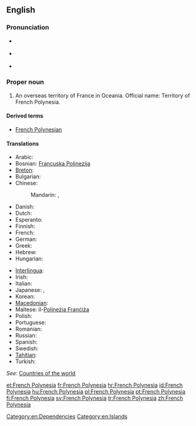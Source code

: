 {{wikipedia}}
==English==

===Pronunciation===
* {{a|UK}} {{IPA|/ˈfrɛntʃ pɒl.ɪˈniː.ʒə/|/ˈfrɛntʃ pɒl.ɪˈniː.zi.ə/|/ˈfrɛntʃ pɒl.ɪˈniː.ʃə/}}
* {{a|US}} {{IPA|/ˈfrɛntʃ pɑ.lɪˈni.ʒə/|/ˈfrɛntʃ pɑ.ləˈni.ʒə/}}
* {{audio|en-us-French Polynesia.ogg|Audio (US)}}

===Proper noun===
{{en-proper noun|sg=[[French]] [[Polynesia]]}}

# An overseas territory of France in Oceania. Official name: Territory of French Polynesia.

====Derived terms====
* [[French Polynesian]]

====Translations====
{{trans-top|Overseas territory of France}}
* Arabic: {{t|ar|بولينزيا الفرنسية|f|tr=buliniizya al-faransíyya}}
* Bosnian: [[Francuska Polinezija]] {{f}}
* [[Breton]]: {{t|br|Polinezia c'hall}}
* Bulgarian: {{t|bg|Френска Полинезия|f|tr=Frénska Polinézija}}
* Chinese:
*: Mandarin: {{t|cmn|法屬波利尼西亞|sc=Hani}}, {{t|cmn|法属波利尼西亚|tr=Fàzhǔ Bōlìníxīyà|sc=Hani}}
* Danish: {{t|da|Fransk Polynesien}}
* Dutch: {{t|nl|Frans-Polynesië}}
* Esperanto: {{t|eo|Franca Polinezio}}
* Finnish: {{t+|fi|Ranskan Polynesia}}
* French: {{t+|fr|Polynésie française|f}}
* German: {{t|de|Französisch-Polynesien|n}}
* Greek: {{t+|el|Γαλλική Πολυνησία|tr=}}
* Hebrew: {{t|he|פולינזיה הצרפתית|f|tr=polinezia ha-tsorfatit}}
* Hungarian: {{t+|hu|Francia Polinézia}}
{{trans-mid}}
* [[Interlingua]]: {{t|ia|Polynesia Francese}}
* Irish: {{t|ga|Polainéis na Fraince|f}}
* Italian: {{t|it|Polinesia francese|f}}
* Japanese: {{t|ja|フランス領ポリネシア|tr=Furansu-ryō Porineshia}}, {{t|ja|仏領ポリネシア|tr=Futsuryō Porineshia}}
* Korean: {{t|ko|프랑스령 폴리네시아|tr=Peulangseu-ryeong Pollinesia}}
* [[Macedonian]]: {{t|mk|Француска Полинезија|f|tr=Fráncuska Polinézija}}
* Maltese: il-[[Polineżja Franċiża]]
* Polish: {{t+|pl|Polinezja Francuska|f}}
* Portuguese: {{t+|pt|Polinésia Francesa}}
* Romanian: {{t|ro|Polinezia Franceză|f}}
* Russian: {{t-|ru|Французская Полинезия|f|tr=Francúzskaja Polinézija}}
* Spanish: {{t|es|Polinesia Francesa|f}}
* Swedish: {{t+|sv|Franska Polynesien}}
* [[Tahitian]]: {{tø|ty|Pōrīnetia Farāni}}
* Turkish: {{t+|tr|Fransız Polinezyası}}
{{trans-bottom}}

''See'': [[Appendix:Countries of the world|Countries of the world]]

[[Category:en:Dependencies]]
[[Category:en:Islands]]

[[et:French Polynesia]]
[[fr:French Polynesia]]
[[hr:French Polynesia]]
[[id:French Polynesia]]
[[hu:French Polynesia]]
[[pl:French Polynesia]]
[[pt:French Polynesia]]
[[fi:French Polynesia]]
[[sv:French Polynesia]]
[[tr:French Polynesia]]
[[zh:French Polynesia]]